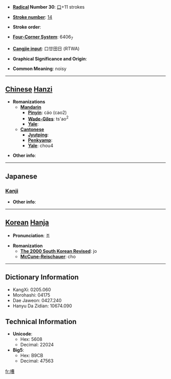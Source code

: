 * '''[[Wiktionary:Chinese radical index| Radical]] Number 30''': [[Wiktionary:Chinese radical index 口|口]]+11 strokes

* '''[[Wiktionary:Chinese total strokes index|Stroke number]]''': [[Wiktionary:Chinese total strokes index 14|14]]

* '''Stroke order''': 

* '''[[Wiktionary:Chinese four corner index|Four-Corner System]]''': 6406<sub>7</sub>

* '''[[Wiktionary:Chinese Cangjie index|Cangjie input]]''': 口廿田日 (RTWA)

* '''Graphical Significance and Origin''': 

* '''Common Meaning''': noisy

----

== [[Chinese]] [[Hanzi]] ==

* '''Romanizations'''
** '''[[Mandarin]]'''
*** '''[[Pinyin]]''': cáo (cao2)
*** '''[[Wade-Giles]]''': ts'ao<sup>2</sup>
*** '''[[Yale]]''': 
** '''[[Cantonese]]'''
*** '''[[Jyutping]]''':
*** '''[[Penkyamp]]''': 
*** '''[[Yale]]''': chou4

* '''Other info''': 

----

==Japanese==
===[[Kanji]]===
{{kanji|on readings=[[さう]] (sau), [[そう]] (sō), [[せう]] (seu), [[ぜう]] (zeu)
|kun readings=[[かまびすしい]] (kamabisushii)
}}

* '''Other info''':  

----

== [[Korean]] [[Hanja]] ==

* '''Pronunciation''': 조

* '''Romanization'''
** '''[[The 2000 South Korean Revised Romanization|The 2000 South Korean Revised]]''': jo
** '''[[McCune-Reischauer]]''': cho

----

== Dictionary Information ==

* KangXi: 0205.060
* Morohashi: 04175
* Dae Jaweon: 0427.240
* Hanyu Da Zidian: 10674.090

== Technical Information ==

* '''Unicode''':
** Hex: 5608
** Decimal: 22024
* '''Big5''':
** Hex: B9CB
** Decimal: 47563

[[fr:嘈]]